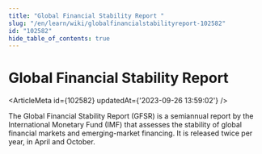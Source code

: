 ```yaml
---
title: "Global Financial Stability Report "
slug: "/en/learn/wiki/globalfinancialstabilityreport-102582"
id: "102582"
hide_table_of_contents: true
---
```



# Global Financial Stability Report 

<ArticleMeta id={102582} updatedAt={'2023-09-26 13:59:02'} />
<div className='border-solid border-b border-t-0 my-4 border-[var(--ifm-color-gray-300)]' />

The Global Financial Stability Report (GFSR) is a semiannual report by the International Monetary Fund (IMF) that assesses the stability of global financial markets and emerging-market financing. It is released twice per year, in April and October.
